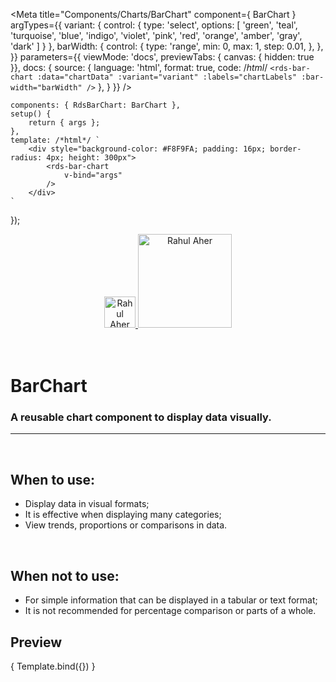 
<Meta
	title="Components/Charts/BarChart"
	component={ BarChart }
	argTypes={{
		variant: {
			control: {
				type: 'select',
				options: [
				'green',
				'teal',
				'turquoise',
				'blue',
				'indigo',
				'violet',
				'pink',
				'red',
				'orange',
				'amber',
				'gray',
				'dark'
				]
			}
		},
		barWidth: {
			control: {
				type: 'range',
				min: 0,
				max: 1,
				step: 0.01,
			},
		},
	}}
	parameters={{
		viewMode: 'docs',
		previewTabs: { canvas: { hidden: true }},
		docs: {
			source: {
				language: 'html',
				format: true,
				code: /*html*/
`<rds-bar-chart
	:data="chartData"
	:variant="variant"
	:labels="chartLabels"
	:bar-width="barWidth"
/>`
			},
		}
	}}
/>

	components: { RdsBarChart: BarChart },
	setup() {
		return { args };
	},
	template: /*html*/ `
		<div style="background-color: #F8F9FA; padding: 16px; border-radius: 4px; height: 300px">
			<rds-bar-chart
				v-bind="args"
			/>
		</div>
	`
});

<div align="center" style={{display: 'flex'}}>
    <a href="https://rahulaher.netlify.app">
        <img src="../../../img/logo/glyph-black-colored.svg" alt="Rahul Aher logo" width="50" />
        <img src="../../../img/logo/word-black-colored.svg" alt="Rahul Aher" width="150" />
    </a>
</div>

<br />
<br />

# BarChart

### A reusable chart component to display data visually.
---
<br />

## When to use:
- Display data in visual formats;
- It is effective when displaying many categories;
- View trends, proportions or comparisons in data.

<br />

## When not to use:
- For simple information that can be displayed in a tabular or text format;
- It is not recommended for percentage comparison or parts of a whole.

## Preview

<Canvas>
	<Story
		name="BarChart"
		args={{
			labels: ['January', 'February', 'March', 'April', 'May'],
			variant: 'green',
			data: [
				{
					name: 'Echocardiogram',
					datasets: [
						{
							label: 'Accomplished',
							data: [50, 50, 50, 50, 50],
						},
						{
							label: 'Pending',
							data: [200, 180, 250, 190, 280],
						},
						{
							label: 'Unrealized',
							data: [38, 84, 120, 90, 185],
						}
					]
				},
				{
					name: 'X-ray',
					datasets: [
						{
							label: 'Accomplished',
							data: [120, 220, 180, 320, 150],
						},
						{
							label: 'Pending',
							data: [98, 145, 160, 190, 175],
						},
						{
							label: 'Unrealized',
							data: [49, 84, 120, 78, 130],
						}
					]
				},
				{
					name: 'Tomography',
					datasets: [
						{
							label: 'Accomplished',
							data: [55, 40, 33, 90, 120],
						},
						{
							label: 'Pending',
							data: [25, 30, 90, 45, 20],
						},
						{
							label: 'Unrealized',
							data: [38, 84, 120, 90, 45],
						}
					]
				}
			],
			barWidth: 1,
	}}
>
	{ Template.bind({}) }
  </Story>
</Canvas>

<ArgsTable story="BarChart" />

